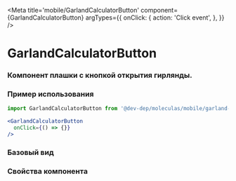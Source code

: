 
<Meta
  title='mobile/GarlandCalculatorButton'
  component={GarlandCalculatorButton}
  argTypes={{
    onClick: {
      action: 'Click event',
    },
  }}
/>

# GarlandCalculatorButton
### Компонент плашки с кнопкой открытия гирлянды.

### Пример использования
```jsx
import GarlandCalculatorButton from '@dev-dep/moleculas/mobile/garland-calculator-button';

<GarlandCalculatorButton
  onClick={() => {}}
/>
```

### Базовый вид

<Canvas>
  <Story story={Primary}/>
</Canvas>

### Свойства компонента
<ArgsTable of={GarlandCalculatorButton} />
